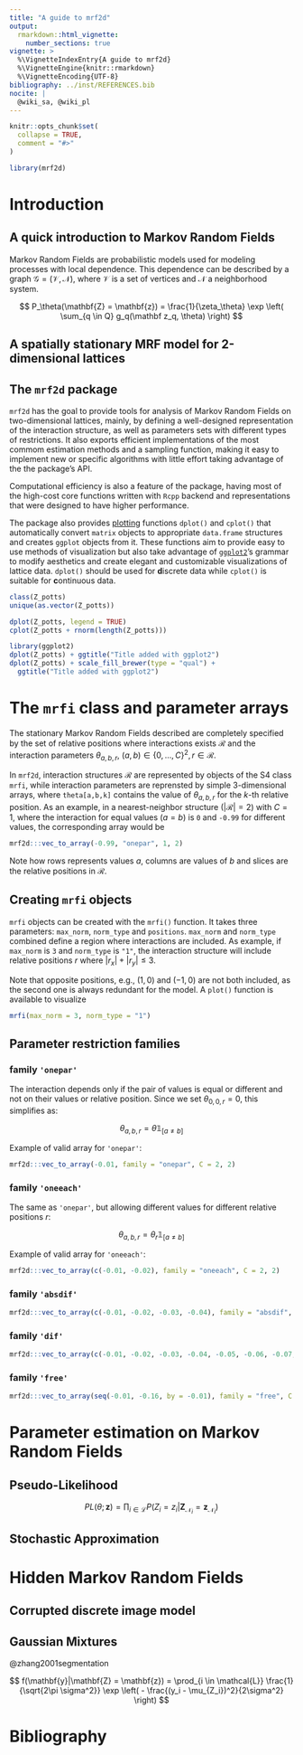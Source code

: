 ```yaml
---
title: "A guide to mrf2d"
output: 
  rmarkdown::html_vignette:
    number_sections: true
vignette: >
  %\VignetteIndexEntry{A guide to mrf2d}
  %\VignetteEngine{knitr::rmarkdown}
  %\VignetteEncoding{UTF-8}
bibliography: ../inst/REFERENCES.bib
nocite: |
  @wiki_sa, @wiki_pl
---
```


```r
knitr::opts_chunk$set(
  collapse = TRUE,
  comment = "#>"
)
```

```r
library(mrf2d)
```

# Introduction

## A quick introduction to Markov Random Fields

 Markov Random Fields are probabilistic models used for modeling processes with local dependence. This dependence can be described by a graph $\mathcal{G} = (\mathcal{V}, \mathcal{N})$, where $\mathcal{V}$ is a set of vertices and $\mathcal{N}$ a neighborhood system.

$$ P_\theta(\mathbf{Z} = \mathbf{z}) = \frac{1}{\zeta_\theta} \exp \left( \sum_{q \in Q} g_q(\mathbf z_q, \theta) \right) $$

## A spatially stationary MRF model for 2-dimensional lattices

## The `mrf2d` package

`mrf2d` has the goal to provide tools for analysis of Markov Random Fields on two-dimensional lattices, mainly, by defining a well-designed representation of the interaction structure, as well as parameters sets with different types of restrictions. It also exports efficient implementations of the most commom estimation methods and a sampling function, making it easy to implement new or specific algorithms with little effort taking advantage of the the package's API.

Computational efficiency is also a feature of the package, having most of the high-cost core functions written with `Rcpp` backend and representations that were designed to have higher performance.

The package also provides [plotting](https://freguglia.github.io/mrf2d/reference/dplot.html) functions `dplot()` and `cplot()` that automatically convert `matrix` objects to appropriate `data.frame` structures and creates `ggplot` objects from it. These functions aim to provide easy to use methods of visualization but also take advantage of [`ggplot2`](https://ggplot2.tidyverse.org/)'s grammar to modify aesthetics and create elegant and customizable visualizations of lattice data. `dplot()` should be used for **d**iscrete data while `cplot()` is suitable for **c**ontinuous data.

```r
class(Z_potts)
unique(as.vector(Z_potts))

dplot(Z_potts, legend = TRUE)
cplot(Z_potts + rnorm(length(Z_potts)))

library(ggplot2)
dplot(Z_potts) + ggtitle("Title added with ggplot2")
dplot(Z_potts) + scale_fill_brewer(type = "qual") + 
  ggtitle("Title added with ggplot2")
```


# The `mrfi` class and parameter arrays

The stationary Markov Random Fields described are completely specified by the set of relative positions where interactions exists $\mathcal{R}$ and the interaction parameters $\theta_{a,b,r}$, $(a,b) \in \{0,\dots,C \}^2, r \in \mathcal{R}$.

In `mrf2d`, interaction structures $\mathcal{R}$ are represented by objects of the S4 class `mrfi`, while interaction parameters are reprensted by simple 3-dimensional arrays, where `theta[a,b,k]` contains the value of $\theta_{a,b,r}$ for the $k$-th relative position. As an example, in a nearest-neighbor structure ($|\mathcal{R}| = 2$) with $C = 1$, where the interaction for equal values ($a=b$) is `0` and `-0.99` for different values, the corresponding array would be

```r
mrf2d:::vec_to_array(-0.99, "onepar", 1, 2)
```

Note how rows represents values $a$, columns are values of $b$ and slices are the relative positions in $\mathcal{R}$.

## Creating `mrfi` objects

`mrfi` objects can be created with the `mrfi()` function. It takes three parameters: `max_norm`, `norm_type` and `positions`. `max_norm` and `norm_type` combined define a region where interactions are included. As example, if `max_norm` is `3` and `norm_type` is `"1"`, the interaction structure will include relative positions $r$ where $|r_x| + |r_y| \leq 3$.

Note that opposite positions, e.g., $(1,0)$ and $(-1,0)$ are not both included, as the second one is always redundant for the model. A `plot()` function is available to visualize

```r
mrfi(max_norm = 3, norm_type = "1")
```


## Parameter restriction families

### family `'onepar'`

The interaction depends only if the pair of values is equal or different and not on their values or relative position. Since we set $\theta_{0,0,r} = 0$, this simplifies as:

$$ \theta_{a,b,r} = \theta \mathbb{1}_{[a \neq b]} $$

Example of valid array for `'onepar'`:

```r
mrf2d:::vec_to_array(-0.01, family = "onepar", C = 2, 2)
```


### family `'oneeach'`

The same as `'onepar'`, but allowing different values for different relative positions $r$:

$$ \theta_{a,b,r} = \theta_r \mathbb{1}_{[a \neq b]} $$

Example of valid array for `'oneeach'`:

```r
mrf2d:::vec_to_array(c(-0.01, -0.02), family = "oneeach", C = 2, 2)
```

### family `'absdif'`

```r
mrf2d:::vec_to_array(c(-0.01, -0.02, -0.03, -0.04), family = "absdif", C = 2, 2)
```

### family `'dif'`

```r
mrf2d:::vec_to_array(c(-0.01, -0.02, -0.03, -0.04, -0.05, -0.06, -0.07, -0.08), family = "dif", C = 2, 2)
```

### family `'free'`

```r
mrf2d:::vec_to_array(seq(-0.01, -0.16, by = -0.01), family = "free", C = 2, 2)
```

# Parameter estimation on Markov Random Fields

## Pseudo-Likelihood

$$ PL(\theta;\mathbf{z}) = \prod_{i \in \mathcal{L}} P(Z_i = z_i | \mathbf{Z}_{\mathcal{N}_i} = \mathbf{z}_{\mathcal{N}_i}) $$

## Stochastic Approximation

# Hidden Markov Random Fields

## Corrupted discrete image model

## Gaussian Mixtures

@zhang2001segmentation

$$ f(\mathbf{y}|\mathbf{Z} = \mathbf{z}) = \prod_{i \in \mathcal{L}} \frac{1}{\sqrt{2\pi \sigma^2}} \exp \left( - \frac{(y_i - \mu_{Z_i})^2}{2\sigma^2} \right) $$

# Bibliography
